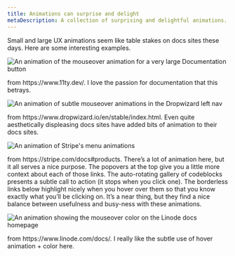 ```yaml
---
title: Animations can surprise and delight 
metaDescription: A collection of surprising and delightful animations.
---
```








Small and large UX animations seem like table stakes on docs sites these days. Here are some interesting examples.

<img
    title="Mouseover button animation"
    alt="An animation of the mouseover animation for a very large Documentation button"
    src={styleguideEleventyAnimation}
/>

<figcaption>
    from https://www.11ty.dev/. I love the passion for documentation that this betrays.
</figcaption>

<img
    title="Left nav animations"
    alt="An animation of subtle mouseover animations in the Dropwizard left nav"
    src={styleguideDropwizardAnimation}
/>

<figcaption>
    from https://www.dropwizard.io/en/stable/index.html. Even quite aesthetically displeasing docs sites have added bits of animation to their docs sites.
</figcaption>

<img
    title="Stripe's use of color and animation"
    alt="An animation of Stripe's menu animations"
    src={styleguideStripeMenuAnimation}
/>

<figcaption>
    from https://stripe.com/docs#products. There’s a lot of animation here, but it all serves a nice purpose. The popovers at the top give you a little more context about each of those links. The auto-rotating gallery of codeblocks presents a subtle call to action (it stops when you click one). The borderless links below highlight nicely when you hover over them so that you know exactly what you’ll be clicking on. It’s a near thing, but they find a nice balance between usefulness and busy-ness with these animations.
</figcaption>

<img
    title="Docs homepage mouseover animations"
    alt="An animation showing the mouseover color on the Linode docs homepage"
    src={styleguideLinodeMouseoverAnimation}
/>

<figcaption>
    from https://www.linode.com/docs/. I really like the subtle use of hover animation + color here.
</figcaption>